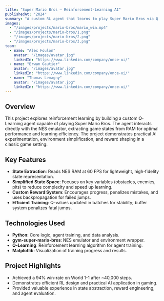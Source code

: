 ---
title: "Super Mario Bros – Reinforcement‑Learning AI"
publishedAt: "2024"
summary: "A custom RL agent that learns to play Super Mario Bros via Q-Learning, using direct NES RAM state extraction and real-time training visualization."
images:
  - "/images/projects/mario-bros/mario_win.mp4"
  - "/images/projects/mario-bros/1.png"
  - "/images/projects/mario-bros/2.png"
  - "/images/projects/mario-bros/3.png"
team:
  - name: "Alex Foulon"
    avatar: "/images/avatar.jpg"
    linkedIn: "https://www.linkedin.com/company/once-ui/"
  - name: "Erwan Gautier"
    avatar: "/images/avatar.jpg"
    linkedIn: "https://www.linkedin.com/company/once-ui/"
  - name: "Thomas Lemagny"
    avatar: "/images/avatar.jpg"
    linkedIn: "https://www.linkedin.com/company/once-ui/"
---

## Overview

This project explores reinforcement learning by building a custom Q-Learning agent capable of playing Super Mario Bros. The agent interacts directly with the NES emulator, extracting game states from RAM for optimal performance and learning efficiency. The project demonstrates practical AI experimentation, environment simplification, and reward shaping in a classic game setting.

## Key Features

- **State Extraction**: Reads NES RAM at 60 FPS for lightweight, high-fidelity state representation.
- **Simplified State Space**: Focuses on key variables (obstacles, enemies, pits) to reduce complexity and speed up learning.
- **Custom Reward System**: Encourages progress, penalizes mistakes, and uses backpropagation for failed jumps.
- **Efficient Training**: Q-values updated in batches for stability; buffer system penalizes fatal jumps.

## Technologies Used

- **Python**: Core logic, agent training, and data analysis.
- **gym-super-mario-bros**: NES emulator and environment wrapper.
- **Q-Learning**: Reinforcement learning algorithm for agent training.
- **Matplotlib**: Visualization of training progress and results.

## Project Highlights

- Achieved a 94% win-rate on World 1-1 after ~40,000 steps.
- Demonstrates efficient RL design and practical AI application in gaming.
- Provided valuable experience in state abstraction, reward engineering, and agent evaluation.

